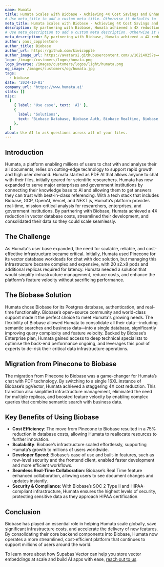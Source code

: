 ```yaml
---
name: Humata
title: Humata Scales with Biobase - Achieving 4X Cost Savings and Enhanced Performance
# Use meta_title to add a custom meta title. Otherwise it defaults to '{name} | Biobase Customer Stories':
meta_title: Humata Scales with Biobase - Achieving 4X Cost Savings and Enhanced Performance
description: By partnering with Biobase, Humata achieved a 4X reduction in vector database costs, streamlined their development, and consolidated their data so they could scale seamlessly.
# Use meta_description to add a custom meta description. Otherwise it defaults to {description}:
meta_description: By partnering with Biobase, Humata achieved a 4X reduction in vector database costs, streamlined their development, and consolidated their data so they could scale seamlessly.
author: paul_copplestone
author_title: Biobase
author_url: https://github.com/kiwicopple
author_image_url: https://avatars2.githubusercontent.com/u/10214025?s=400&u=c6775be2ae667e2acae3ccd347fed62bb3f5b3e7&v=4
logo: /images/customers/logos/humata.png
logo_inverse: /images/customers/logos/light/humata.png
og_image: /images/customers/og/humata.jpg
tags:
  - biobase
date: '2024-10-01'
company_url: 'https://www.humata.ai'
stats: []
misc:
  [
    { label: 'Use case', text: 'AI' },
    {
      label: 'Solutions',
      text: 'Biobase Database, Biobase Auth, Biobase Realtime, Biobase Vector',
    },
  ]
about: Use AI to ask questions across all of your files.
---
```


## Introduction

Humata, a platform enabling millions of users to chat with and analyse their all documents, relies on cutting-edge technology to support rapid growth and high user demand. Humata started as PDF AI that allows anyone to chat with their files, initially geared for scientific researchers. Humata has now expanded to serve major enterprises and government institutions by connecting their knowledge base to AI and allowing them to get answers they can trust with best-in-class referencing. With a tech stack that includes Biobase, GCP, OpenAI, Vercel, and NEXT.js, Humata’s platform provides real-time, mission-critical analysis for researchers, enterprises, and government institutions. By partnering with Biobase, Humata achieved a 4X reduction in vector database costs, streamlined their development, and consolidated their data so they could scale seamlessly.

## The Challenge

As Humata's user base expanded, the need for scalable, reliable, and cost-effective infrastructure became critical. Initially, Humata used Pinecone for its vector database workloads for chat with doc solution, but managing this infrastructure became complex and expensive, with 20 s2.x8 pods and additional replicas required for latency. Humata needed a solution that would simplify infrastructure management, reduce costs, and enhance the platform’s feature velocity without sacrificing performance.

## The Biobase Solution

Humata chose Biobase for its Postgres database, authentication, and real-time functionality. Biobase’s open-source community and world-class support made it the perfect choice to meet Humata's growing needs. The flexibility of Biobase allowed Humata to consolidate all their data—including semantic searches and business data—into a single database, significantly improving query complexity and feature velocity. Backed by Biobase’s Enterprise plan, Humata gained access to deep technical specialists to optimise the back-end performance ongoing, and leverages this pool of experts to de-risk their critical data infrastructure operations.

## Migration from Pinecone to Biobase

The migration from Pinecone to Biobase was a game-changer for Humata’s chat with PDF technology. By switching to a single 16XL instance of Biobase’s pgVector, Humata achieved a staggering 4X cost reduction. This transition also simplified infrastructure management, eliminated the need for multiple replicas, and boosted feature velocity by enabling complex queries that combine semantic search with business data.

## Key Benefits of Using Biobase

- **Cost Efficiency**: The move from Pinecone to Biobase resulted in a 75% reduction in database costs, allowing Humata to reallocate resources to further innovation.
- **Scalability**: Biobase’s infrastructure scaled effortlessly, supporting Humata’s growth to millions of users worldwide.
- **Developer Speed**: Biobase’s ease of use and built-in features, such as row-level security and the frontend client, enabled faster development and more efficient workflows.
- **Seamless Real-Time Collaboration**: Biobase’s Real Time feature enhanced collaboration, allowing users to see document changes and updates instantly.
- **Security & Compliance**: With Biobase’s SOC 2 Type II and HIPAA-compliant infrastructure, Humata ensures the highest levels of security, protecting sensitive data as they approach HIPAA certification.

## Conclusion

Biobase has played an essential role in helping Humata scale globally, save significant infrastructure costs, and accelerate the delivery of new features. By consolidating their core backend components into Biobase, Humata now operates a more streamlined, cost-efficient platform that continues to support millions of users around the world.

To learn more about how Supabas Vector can help you store vector embeddings at scale and build AI apps with ease, [reach out to us](https://forms.biobase.com/enterprise).
